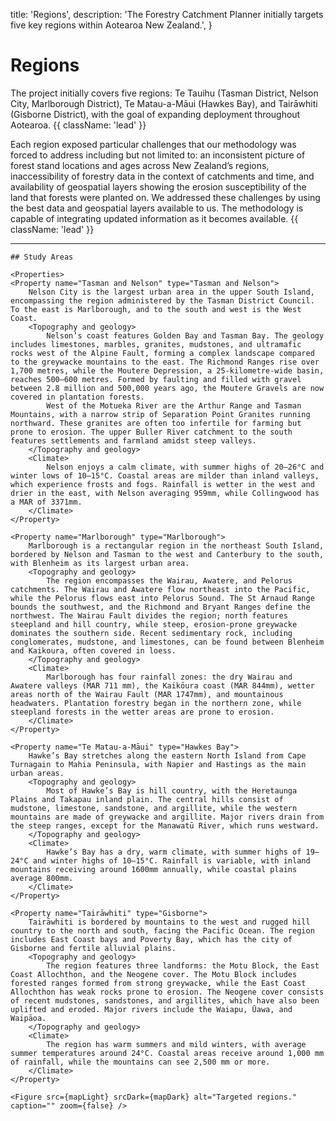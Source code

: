 

  title: 'Regions',
  description:
    'The Forestry Catchment Planner initially targets five key regions within Aotearoa New Zealand.',
}

# Regions

The project initially covers five regions: Te Tauihu (Tasman District, Nelson City, Marlborough District), Te Matau-a-Māui (Hawkes Bay), and Tairāwhiti (Gisborne District), with the goal of expanding deployment throughout Aotearoa. {{ className: 'lead' }}

Each region exposed particular challenges that our methodology was forced to address including but not limited to: an inconsistent picture of forest stand locations and ages across New Zealand’s regions, inaccessibility of forestry data in the context of catchments and time, and availability of geospatial layers showing the erosion susceptibility of the land that forests were planted on. We addressed these challenges by using the best data and geospatial layers available to us. The methodology is capable of integrating updated information as it becomes available.   {{ className: 'lead' }}

---

<Row>
  <Col>

    ## Study Areas

    <Properties>
    <Property name="Tasman and Nelson" type="Tasman and Nelson">
        Nelson City is the largest urban area in the upper South Island, encompassing the region administered by the Tasman District Council. To the east is Marlborough, and to the south and west is the West Coast. 
        <Topography and geology>
            Nelson’s coast features Golden Bay and Tasman Bay. The geology includes limestones, marbles, granites, mudstones, and ultramafic rocks west of the Alpine Fault, forming a complex landscape compared to the greywacke mountains to the east. The Richmond Ranges rise over 1,700 metres, while the Moutere Depression, a 25-kilometre-wide basin, reaches 500–600 metres. Formed by faulting and filled with gravel between 2.8 million and 500,000 years ago, the Moutere Gravels are now covered in plantation forests. 
            West of the Motueka River are the Arthur Range and Tasman Mountains, with a narrow strip of Separation Point Granites running northward. These granites are often too infertile for farming but prone to erosion. The upper Buller River catchment to the south features settlements and farmland amidst steep valleys.
        </Topography and geology>
        <Climate>
            Nelson enjoys a calm climate, with summer highs of 20–26°C and winter lows of 10–15°C. Coastal areas are milder than inland valleys, which experience frosts and fogs. Rainfall is wetter in the west and drier in the east, with Nelson averaging 959mm, while Collingwood has a MAR of 3371mm.
        </Climate>
    </Property>

    <Property name="Marlborough" type="Marlborough">
        Marlborough is a rectangular region in the northeast South Island, bordered by Nelson and Tasman to the west and Canterbury to the south, with Blenheim as its largest urban area. 
        <Topography and geology>
            The region encompasses the Wairau, Awatere, and Pelorus catchments. The Wairau and Awatere flow northeast into the Pacific, while the Pelorus flows east into Pelorus Sound. The St Arnaud Range bounds the southwest, and the Richmond and Bryant Ranges define the northwest. The Wairau Fault divides the region; north features steepland and hill country, while steep, erosion-prone greywacke dominates the southern side. Recent sedimentary rock, including conglomerates, mudstone, and limestones, can be found between Blenheim and Kaikoura, often covered in loess.
        </Topography and geology>
        <Climate>
            Marlborough has four rainfall zones: the dry Wairau and Awatere valleys (MAR 711 mm), the Kaikōura coast (MAR 844mm), wetter areas north of the Wairau Fault (MAR 1747mm), and mountainous headwaters. Plantation forestry began in the northern zone, while steepland forests in the wetter areas are prone to erosion.
        </Climate>
    </Property>

    <Property name="Te Matau-a-Māui" type="Hawkes Bay">
        Hawke’s Bay stretches along the eastern North Island from Cape Turnagain to Mahia Peninsula, with Napier and Hastings as the main urban areas.
        <Topography and geology>
            Most of Hawke’s Bay is hill country, with the Heretaunga Plains and Takapau inland plain. The central hills consist of mudstone, limestone, sandstone, and argillite, while the western mountains are made of greywacke and argillite. Major rivers drain from the steep ranges, except for the Manawatū River, which runs westward.
        </Topography and geology>
        <Climate>
            Hawke’s Bay has a dry, warm climate, with summer highs of 19–24°C and winter highs of 10–15°C. Rainfall is variable, with inland mountains receiving around 1600mm annually, while coastal plains average 800mm.
        </Climate>
    </Property>

    <Property name="Tairāwhiti" type="Gisborne">
        Tairāwhiti is bordered by mountains to the west and rugged hill country to the north and south, facing the Pacific Ocean. The region includes East Coast bays and Poverty Bay, which has the city of Gisborne and fertile alluvial plains.
        <Topography and geology>
            The region features three landforms: the Motu Block, the East Coast Allochthon, and the Neogene cover. The Motu Block includes forested ranges formed from strong greywacke, while the East Coast Allochthon has weak rocks prone to erosion. The Neogene cover consists of recent mudstones, sandstones, and argillites, which have also been uplifted and eroded. Major rivers include the Waiapu, Ūawa, and Waipāoa.
        </Topography and geology>
        <Climate>
            The region has warm summers and mild winters, with average summer temperatures around 24°C. Coastal areas receive around 1,000 mm of rainfall, while the mountains can see 2,500 mm or more.
        </Climate>
    </Property>
</Properties>


  </Col>
  <Col sticky>

    <Figure src={mapLight} srcDark={mapDark} alt="Targeted regions." caption="" zoom={false} />

  </Col>
</Row>
